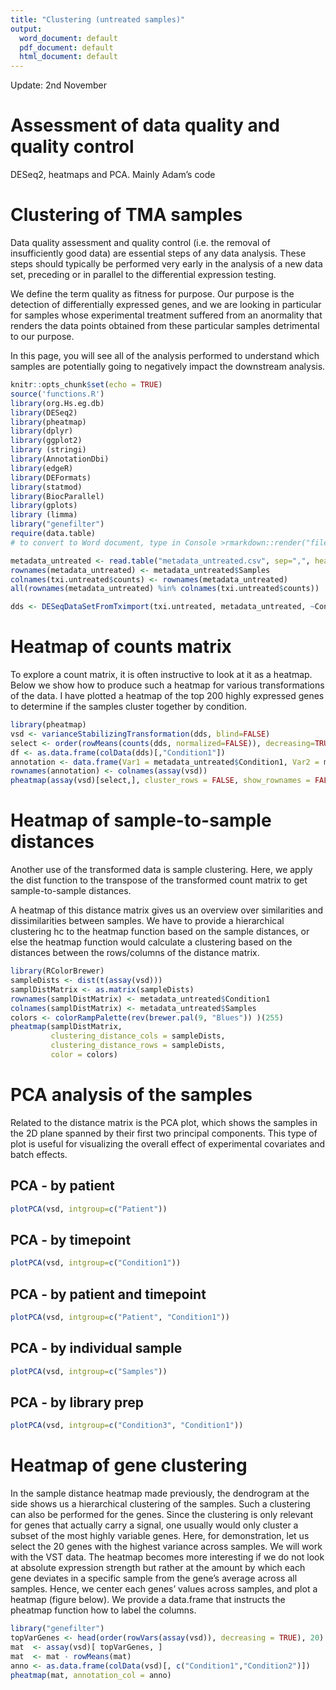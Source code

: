 ```yaml
---
title: "Clustering (untreated samples)"
output:
  word_document: default
  pdf_document: default
  html_document: default
---
```


Update: 2nd November

# Assessment of data quality and quality control
DESeq2, heatmaps and PCA. Mainly Adam's code 

# Clustering of TMA samples

Data quality assessment and quality control (i.e. the removal of insufficiently good data) are essential steps of any data analysis. These steps should typically be performed very early in the analysis of a new data set, preceding or in parallel to the differential expression testing.

We define the term quality as fitness for purpose. Our purpose is the detection of differentially expressed genes, and we are looking in particular for samples whose experimental treatment suffered from an anormality that renders the data points obtained from these particular samples detrimental to our purpose.

In this page, you will see all of the analysis performed to understand which samples are potentially going to negatively impact the downstream analysis.

```r
knitr::opts_chunk$set(echo = TRUE)
source('functions.R')
library(org.Hs.eg.db)
library(DESeq2)
library(pheatmap)
library(dplyr)
library(ggplot2)
library (stringi)
library(AnnotationDbi)
library(edgeR)
library(DEFormats)
library(statmod)
library(BiocParallel)
library(gplots)
library (limma)
library("genefilter")
require(data.table)
# to convert to Word document, type in Console >rmarkdown::render("file_name.Rmd")
```


```r
metadata_untreated <- read.table("metadata_untreated.csv", sep=",", header = TRUE)
rownames(metadata_untreated) <- metadata_untreated$Samples
colnames(txi.untreated$counts) <- rownames(metadata_untreated)
all(rownames(metadata_untreated) %in% colnames(txi.untreated$counts))
```

```r
dds <- DESeqDataSetFromTximport(txi.untreated, metadata_untreated, ~Condition1)
```

# Heatmap of counts matrix

To explore a count matrix, it is often instructive to look at it as a heatmap. Below we show how to produce such a heatmap for various transformations of the data. I have plotted a heatmap of the top 200 highly expressed genes to determine if the samples cluster together by condition.

```r
library(pheatmap)
vsd <- varianceStabilizingTransformation(dds, blind=FALSE)
select <- order(rowMeans(counts(dds, normalized=FALSE)), decreasing=TRUE)[1:200]
df <- as.data.frame(colData(dds)[,"Condition1"])
annotation <- data.frame(Var1 = metadata_untreated$Condition1, Var2 = metadata_untreated$Condition2)
rownames(annotation) <- colnames(assay(vsd))
pheatmap(assay(vsd)[select,], cluster_rows = FALSE, show_rownames = FALSE, cluster_cols = TRUE, annotation =annotation)
```


# Heatmap of sample-to-sample distances

Another use of the transformed data is sample clustering. Here, we apply the dist function to the transpose of the transformed count matrix to get sample-to-sample distances.

A heatmap of this distance matrix gives us an overview over similarities and dissimilarities between samples. We have to provide a hierarchical clustering hc to the heatmap function based on the sample distances, or else the heatmap function would calculate a clustering based on the distances between the rows/columns of the distance matrix.

```r
library(RColorBrewer)
sampleDists <- dist(t(assay(vsd)))
samplDistMatrix <- as.matrix(sampleDists)
rownames(samplDistMatrix) <- metadata_untreated$Condition1
colnames(samplDistMatrix) <- metadata_untreated$Samples
colors <- colorRampPalette(rev(brewer.pal(9, "Blues")) )(255)
pheatmap(samplDistMatrix, 
         clustering_distance_cols = sampleDists, 
         clustering_distance_rows = sampleDists,
         color = colors)
```


# PCA analysis of the samples {.tabset .tabset-fade}

Related to the distance matrix is the PCA plot, which shows the samples in the 2D plane spanned by their first two principal components. This type of plot is useful for visualizing the overall effect of experimental covariates and batch effects.

## PCA - by patient

```r
plotPCA(vsd, intgroup=c("Patient"))
```

## PCA - by timepoint

```r
plotPCA(vsd, intgroup=c("Condition1"))
```

## PCA - by patient and timepoint

```r
plotPCA(vsd, intgroup=c("Patient", "Condition1"))
```

## PCA - by individual sample

```r
plotPCA(vsd, intgroup=c("Samples"))
```

## PCA - by library prep

```r
plotPCA(vsd, intgroup=c("Condition3", "Condition1"))

```


# Heatmap of gene clustering
In the sample distance heatmap made previously, the dendrogram at the side shows us a hierarchical clustering of the samples. Such a clustering can also be performed for the genes. Since the clustering is only relevant for genes that actually carry a signal, one usually would only cluster a subset of the most highly variable genes. Here, for demonstration, let us select the 20 genes with the highest variance across samples. We will work with the VST data. The heatmap becomes more interesting if we do not look at absolute expression strength but rather at the amount by which each gene deviates in a specific sample from the gene’s average across all samples. Hence, we center each genes’ values across samples, and plot a heatmap (figure below). We provide a data.frame that instructs the pheatmap function how to label the columns.

```r
library("genefilter")
topVarGenes <- head(order(rowVars(assay(vsd)), decreasing = TRUE), 20)
mat  <- assay(vsd)[ topVarGenes, ]
mat  <- mat - rowMeans(mat)
anno <- as.data.frame(colData(vsd)[, c("Condition1","Condition2")])
pheatmap(mat, annotation_col = anno)
```
